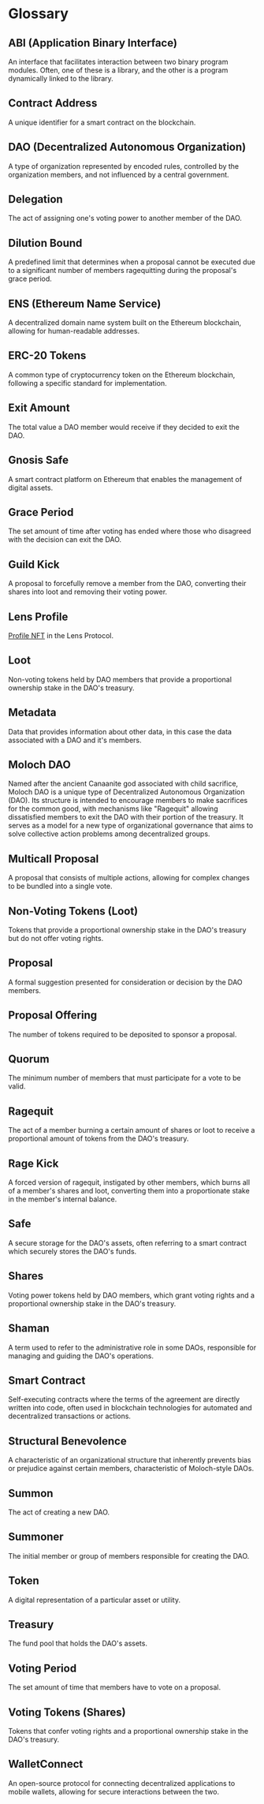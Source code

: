 # Glossary

## ABI (Application Binary Interface)

An interface that facilitates interaction between two binary program modules. Often, one of these is a library, and the other is a program dynamically linked to the library.

## Contract Address

A unique identifier for a smart contract on the blockchain.

## DAO (Decentralized Autonomous Organization)

A type of organization represented by encoded rules, controlled by the organization members, and not influenced by a central government.

## Delegation

The act of assigning one's voting power to another member of the DAO.

## Dilution Bound

A predefined limit that determines when a proposal cannot be executed due to a significant number of members ragequitting during the proposal's grace period.

## ENS (Ethereum Name Service)

A decentralized domain name system built on the Ethereum blockchain, allowing for human-readable addresses.

## ERC-20 Tokens

A common type of cryptocurrency token on the Ethereum blockchain, following a specific standard for implementation.

## Exit Amount

The total value a DAO member would receive if they decided to exit the DAO.

## Gnosis Safe

A smart contract platform on Ethereum that enables the management of digital assets.

## Grace Period

The set amount of time after voting has ended where those who disagreed with the decision can exit the DAO.

## Guild Kick

A proposal to forcefully remove a member from the DAO, converting their shares into loot and removing their voting power.

## Lens Profile

[Profile NFT](https://docs.lens.xyz/docs/profile) in the Lens Protocol.

## Loot

Non-voting tokens held by DAO members that provide a proportional ownership stake in the DAO's treasury.

## Metadata

Data that provides information about other data, in this case the data associated with a DAO and it's members.

## Moloch DAO

Named after the ancient Canaanite god associated with child sacrifice, Moloch DAO is a unique type of Decentralized Autonomous Organization (DAO). Its structure is intended to encourage members to make sacrifices for the common good, with mechanisms like "Ragequit" allowing dissatisfied members to exit the DAO with their portion of the treasury. It serves as a model for a new type of organizational governance that aims to solve collective action problems among decentralized groups.

## Multicall Proposal

A proposal that consists of multiple actions, allowing for complex changes to be bundled into a single vote.

## Non-Voting Tokens (Loot)

Tokens that provide a proportional ownership stake in the DAO's treasury but do not offer voting rights.

## Proposal

A formal suggestion presented for consideration or decision by the DAO members.

## Proposal Offering

The number of tokens required to be deposited to sponsor a proposal.

## Quorum

The minimum number of members that must participate for a vote to be valid.

## Ragequit

The act of a member burning a certain amount of shares or loot to receive a proportional amount of tokens from the DAO's treasury.

## Rage Kick

A forced version of ragequit, instigated by other members, which burns all of a member's shares and loot, converting them into a proportionate stake in the member's internal balance.

## Safe

A secure storage for the DAO's assets, often referring to a smart contract which securely stores the DAO's funds.

## Shares

Voting power tokens held by DAO members, which grant voting rights and a proportional ownership stake in the DAO's treasury.

## Shaman

A term used to refer to the administrative role in some DAOs, responsible for managing and guiding the DAO's operations.

## Smart Contract

Self-executing contracts where the terms of the agreement are directly written into code, often used in blockchain technologies for automated and decentralized transactions or actions.

## Structural Benevolence

A characteristic of an organizational structure that inherently prevents bias or prejudice against certain members, characteristic of Moloch-style DAOs.

## Summon

The act of creating a new DAO.

## Summoner

The initial member or group of members responsible for creating the DAO.

## Token

A digital representation of a particular asset or utility.

## Treasury

The fund pool that holds the DAO's assets.

## Voting Period

The set amount of time that members have to vote on a proposal.

## Voting Tokens (Shares)

Tokens that confer voting rights and a proportional ownership stake in the DAO's treasury.

## WalletConnect

An open-source protocol for connecting decentralized applications to mobile wallets, allowing for secure interactions between the two.
